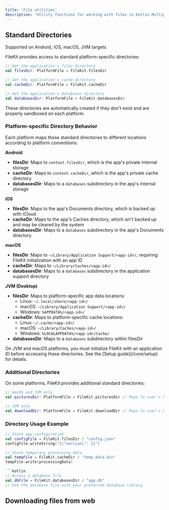 ```yaml
---
title: 'File utilities'
description: 'Utility functions for working with files in Kotlin Multiplatform'
---
```



## Standard Directories

<Check>Supported on Android, iOS, macOS, JVM targets</Check>

FileKit provides access to standard platform-specific directories:

```kotlin
// Get the application's files directory
val filesDir: PlatformFile = FileKit.filesDir

// Get the application's cache directory
val cacheDir: PlatformFile = FileKit.cacheDir

// Get the application's databases directory
val databasesDir: PlatformFile = FileKit.databasesDir
```

These directories are automatically created if they don't exist and are properly sandboxed on each platform.

### Platform-specific Directory Behavior

Each platform maps these standard directories to different locations according to platform conventions:

**Android**
- **filesDir**: Maps to `context.filesDir`, which is the app's private internal storage
- **cacheDir**: Maps to `context.cacheDir`, which is the app's private cache directory
- **databasesDir**: Maps to a `databases` subdirectory in the app's internal storage

**iOS**
- **filesDir**: Maps to the app's Documents directory, which is backed up with iCloud
- **cacheDir**: Maps to the app's Caches directory, which isn't backed up and may be cleared by the system
- **databasesDir**: Maps to a `databases` subdirectory in the app's Documents directory

**macOS**
- **filesDir**: Maps to `~/Library/Application Support/<app-id>/`, requiring FileKit initialization with an app ID
- **cacheDir**: Maps to `~/Library/Caches/<app-id>/`
- **databasesDir**: Maps to a `databases` subdirectory in the application support directory

**JVM (Desktop)**
- **filesDir**: Maps to platform-specific app data locations:
  - Linux: `~/.local/share/<app-id>/`
  - macOS: `~/Library/Application Support/<app-id>/`
  - Windows: `%APPDATA%/<app-id>/`
- **cacheDir**: Maps to platform-specific cache locations:
  - Linux: `~/.cache/<app-id>/`
  - macOS: `~/Library/Caches/<app-id>/`
  - Windows: `%LOCALAPPDATA%/<app-id>/Cache/`
- **databasesDir**: Maps to a `databases` subdirectory within filesDir

<Note>
On JVM and macOS platforms, you must initialize FileKit with an application ID before accessing these directories. See the [Setup guide](/core/setup) for details.
</Note>

### Additional Directories

On some platforms, FileKit provides additional standard directories:

```kotlin
// macOS and JVM only
val picturesDir: PlatformFile = FileKit.picturesDir // Maps to user's Pictures directory

// JVM only
val downloadDir: PlatformFile = FileKit.downloadDir // Maps to user's Downloads directory
```

### Directory Usage Example

```kotlin
// Store app configuration
val configFile = FileKit.filesDir / "config.json"
configFile.writeString("{\"version\": 1}")

// Store temporary processing data
val tempFile = FileKit.cacheDir / "temp_data.bin"
tempFile.write(processingData)

```kotlin
// Access a database file
val dbFile = FileKit.databasesDir / "app.db" 
// Use the database file with your preferred database library
```

## Downloading files from web

<DownloadFilesWeb/>

